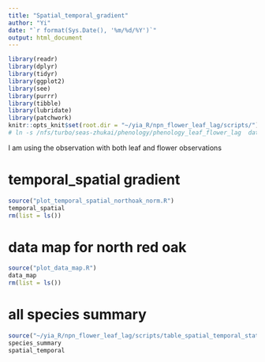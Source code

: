 ```yaml
---
title: "Spatial_temporal_gradient"
author: "Yi"
date: "`r format(Sys.Date(), '%m/%d/%Y')`"
output: html_document
---
```


```r
library(readr)
library(dplyr)
library(tidyr)
library(ggplot2)
library(see)
library(purrr)
library(tibble)
library(lubridate)
library(patchwork)
knitr::opts_knit$set(root.dir = "~/yia_R/npn_flower_leaf_lag/scripts/")
# ln -s /nfs/turbo/seas-zhukai/phenology/phenology_leaf_flower_lag  data
```


I am using the observation with both leaf and flower observations

# temporal_spatial gradient
```r
source("plot_temporal_spatial_northoak_norm.R")
temporal_spatial
rm(list = ls())
```

# data map for north red oak
```r
source("plot_data_map.R")
data_map
rm(list = ls())
```

# all species summary

```r
source("~/yia_R/npn_flower_leaf_lag/scripts/table_spatial_temporal_statistics.R")
species_summary
spatial_temporal
```

